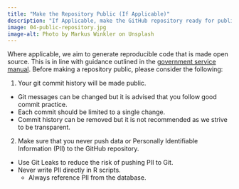 ```yaml
---
title: "Make the Repository Public (If Applicable)"
description: "If Applicable, make the GitHub repository ready for public release."
image: 04-public-repository.jpg
image-alt: Photo by Markus Winkler on Unsplash
---
```

  
Where applicable, we aim to generate reproducible code that is made open source. This is in line with guidance outlined in the [government service manual](https://www.gov.uk/service-manual/service-standard/point-12-make-new-source-code-open). Before making a repository public, please consider the following:

1. Your git commit history will be made public.
  - Git messages can be changed but it is advised that you follow good commit practice.
  - Each commit should be limited to a single change.
  - Commit history can be removed but it is not recommended as we strive to be transparent. 
  
2. Make sure that you never push data or Personally Identifiable Information (PII) to the GitHub repository.
  - Use Git Leaks to reduce the risk of pushing PII to Git.
  - Never write PII directly in R scripts.
    - Always reference PII from the database.
    
